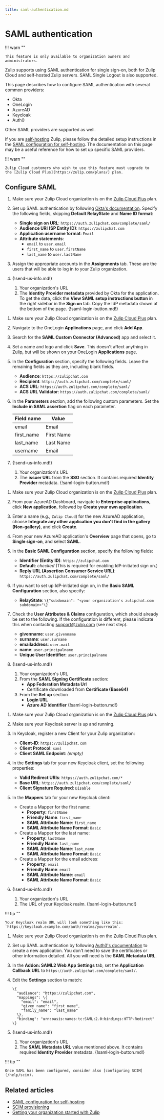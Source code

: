 ```yaml
---
title: saml-authentication.md
---
```


# SAML authentication


!!! warn ""

    This feature is only available to organization owners and administrators.




Zulip supports using SAML authentication for single sign-on, both for Zulip
Cloud and self-hosted Zulip servers. SAML Single Logout is also supported.

This page describes how to configure SAML authentication with several common providers:

* Okta
* OneLogin
* AzureAD
* Keycloak
* Auth0

Other SAML providers are supported as well.

If you are [self-hosting](/self-hosting/) Zulip, please follow the detailed setup instructions in
the [SAML configuration for self-hosting][saml-readthedocs]. The documentation
on this page may be a useful reference for how to set up specific SAML
providers.


!!! warn ""

    Zulip Cloud customers who wish to use this feature must upgrade to
    the [Zulip Cloud Plus](https://zulip.com/plans/) plan.




## Configure SAML

<Tabs>
<TabItem label="okta">

1. Make sure your Zulip Cloud organization is on the [Zulip Cloud
   Plus](https://zulip.com/plans/) plan.




1. Set up SAML authentication by following
   [Okta's documentation](https://developer.okta.com/docs/guides/saml-application-setup/overview/).
   Specify the following fields, skipping **Default RelayState** and **Name ID format**:
     * **Single sign on URL**: `https://auth.zulipchat.com/complete/saml/`
     * **Audience URI (SP Entity ID)**: `https://zulipchat.com`
     * **Application username format**: `Email`
     * **Attribute statements**:
         * `email` to `user.email`
         * `first_name` to `user.firstName`
         * `last_name` to `user.lastName`

1. Assign the appropriate accounts in the **Assignments** tab. These are the users
   that will be able to log in to your Zulip organization.

1. \{!send-us-info.md!\}

     1. Your organization's URL
     1. The **Identity Provider metadata** provided by Okta for the application.
        To get the data, click the **View SAML setup instructions button** in
        the right sidebar in the **Sign on** tab.
        Copy the IdP metadata shown at the bottom of the page.
     \{!saml-login-button.md!\}

</TabItem>
<TabItem label="onelogin">

1. Make sure your Zulip Cloud organization is on the [Zulip Cloud
   Plus](https://zulip.com/plans/) plan.




1. Navigate to the OneLogin **Applications** page, and click **Add App**.

1. Search for the **SAML Custom Connector (Advanced)** app and select it.

1. Set a name and logo and click **Save**. This doesn't affect anything in Zulip,
   but will be shown on your OneLogin **Applications** page.

1. In the **Configuration** section, specify the following fields. Leave the
   remaining fields as they are, including blank fields.

    * **Audience**: `https://zulipchat.com`
    * **Recipient**: `https://auth.zulipchat.com/complete/saml/`
    * **ACS URL**: `https://auth.zulipchat.com/complete/saml/`
    * **ACS URL Validator**: `https://auth.zulipchat.com/complete/saml/`

1. In the **Parameters** section, add the following custom parameters. Set the
   **Include in SAML assertion** flag on each parameter.

      | Field name | Value
      |---         |---
      | email      | Email
      | first_name | First Name
      | last_name  | Last Name
      | username   | Email

1. \{!send-us-info.md!\}

     1. Your organization's URL
     2. The **issuer URL** from the **SSO** section. It contains required **Identity Provider** metadata.
     \{!saml-login-button.md!\}

</TabItem>
<TabItem label="azuread">

1. Make sure your Zulip Cloud organization is on the [Zulip Cloud
   Plus](https://zulip.com/plans/) plan.




1. From your AzureAD Dashboard, navigate to **Enterprise applications**,
   click **New application**, followed by **Create your own application**.

1. Enter a name (e.g., `Zulip Cloud`) for the new AzureAD application,
   choose **Integrate any other application you don't find in the
   gallery (Non-gallery)**, and click **Create**.

1. From your new AzureAD application's **Overview** page that opens, go to
   **Single sign-on**, and select **SAML**.

1.  In the **Basic SAML Configuration** section, specify the following fields:

    * **Identifier (Entity ID)**: `https://zulipchat.com`
    * **Default**: *checked* (This is required for enabling IdP-initiated sign on.)
    * **Reply URL (Assertion Consumer Service URL)**: `https://auth.zulipchat.com/complete/saml/`

1. If you want to set up IdP-initiated sign on, in the **Basic SAML
   Configuration** section, also specify:

     * **RelayState**: `\{"subdomain": "<your organization's zulipchat.com subdomain>"\}`

1. Check the **User Attributes & Claims** configuration, which should already be
   set to the following. If the configuration is different, please
   indicate this when contacting [support@zulip.com](mailto:support@zulip.com)
   (see next step).

      * **givenname**: `user.givenname`
      * **surname**: `user.surname`
      * **emailaddress**: `user.mail`
      * **name**: `user.principalname`
      * **Unique User Identifier**: `user.principalname`

1. \{!send-us-info.md!\}

     1. Your organization's URL
     1. From the **SAML Signing Certificate** section:
        * **App Federation Metadata Url**
        * Certificate downloaded from **Certificate (Base64)**
     1. From the **Set up** section
        * **Login URL**
        * **Azure AD Identifier**
     \{!saml-login-button.md!\}

</TabItem>
<TabItem label="keycloak">

1. Make sure your Zulip Cloud organization is on the [Zulip Cloud
   Plus](https://zulip.com/plans/) plan.




1. Make sure your Keycloak server is up and running.

1. In Keycloak, register a new Client for your Zulip organization:
    * **Client-ID**: `https://zulipchat.com`
    * **Client Protocol**: `saml`
    * **Client SAML Endpoint**: *(empty)*

1. In the **Settings** tab for your new Keycloak client, set the following properties:
    * **Valid Redirect URIs**: `https://auth.zulipchat.com/*`
    * **Base URL**: `https://auth.zulipchat.com/complete/saml/`
    * **Client Signature Required**: `Disable`

1. In the **Mappers** tab for your new Keycloak client:
    * Create a Mapper for the first name:
        * **Property**: `firstName`
        * **Friendly Name**: `first_name`
        * **SAML Attribute Name**: `first_name`
        * **SAML Attribute Name Format**: `Basic`
    * Create a Mapper for the last name:
        * **Property**: `lastName`
        * **Friendly Name**: `last_name`
        * **SAML Attribute Name**: `last_name`
        * **SAML Attribute Name Format**: `Basic`
    * Create a Mapper for the email address:
        * **Property**: `email`
        * **Friendly Name**: `email`
        * **SAML Attribute Name**: `email`
        * **SAML Attribute Name Format**: `Basic`

1. \{!send-us-info.md!\}

     1. Your organization's URL
     2. The URL of your Keycloak realm.
     \{!saml-login-button.md!\}

!!! tip ""

    Your Keycloak realm URL will look something like this: `https://keycloak.example.com/auth/realms/yourrealm`.

</TabItem>
<TabItem label="auth0">

1. Make sure your Zulip Cloud organization is on the [Zulip Cloud
   Plus](https://zulip.com/plans/) plan.




1. Set up SAML authentication by following [Auth0's documentation](https://auth0.com/docs/authenticate/protocols/saml/saml-sso-integrations/configure-auth0-saml-identity-provider#configure-saml-sso-in-auth0)
   to create a new application. You don't need to save the certificates or other information detailed.
   All you will need is the **SAML Metadata URL**.
1. In the **Addon: SAML2 Web App** **Settings** tab, set the **Application Callback URL** to
   `https://auth.zulipchat.com/complete/saml/`.
1. Edit the **Settings** section to match:

    ```
    \{
      "audience": "https://zulipchat.com",
      "mappings": \{
        "email": "email",
        "given_name": "first_name",
        "family_name": "last_name"
      \},
      "binding": "urn:oasis:names:tc:SAML:2.0:bindings:HTTP-Redirect"
    \}
    ```

1. \{!send-us-info.md!\}

     1. Your organization's URL
     2. The **SAML Metadata URL** value mentioned above. It contains required **Identity Provider** metadata.
     \{!saml-login-button.md!\}

</TabItem>
</Tabs>

!!! tip ""

    Once SAML has been configured, consider also [configuring SCIM](/help/scim).

## Related articles

* [SAML configuration for self-hosting][saml-readthedocs]
* [SCIM provisioning](/help/scim)
* [Getting your organization started with Zulip](/help/getting-your-organization-started-with-zulip)

[saml-readthedocs]: https://zulip.readthedocs.io/en/stable/production/authentication-methods.html#saml


